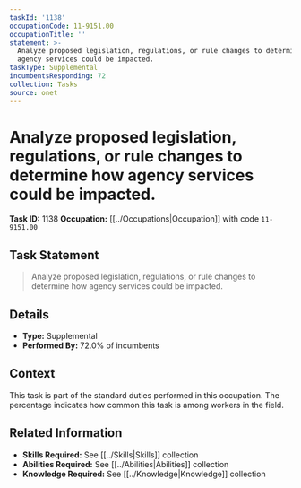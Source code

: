 ```yaml
---
taskId: '1138'
occupationCode: 11-9151.00
occupationTitle: ''
statement: >-
  Analyze proposed legislation, regulations, or rule changes to determine how
  agency services could be impacted.
taskType: Supplemental
incumbentsResponding: 72
collection: Tasks
source: onet
---
```

# Analyze proposed legislation, regulations, or rule changes to determine how agency services could be impacted.

**Task ID:** 1138
**Occupation:** [[../Occupations|Occupation]] with code `11-9151.00`

## Task Statement

> Analyze proposed legislation, regulations, or rule changes to determine how agency services could be impacted.

## Details

- **Type:** Supplemental
- **Performed By:** 72.0% of incumbents

## Context

This task is part of the standard duties performed in this occupation. The percentage indicates how common this task is among workers in the field.

## Related Information

- **Skills Required:** See [[../Skills|Skills]] collection
- **Abilities Required:** See [[../Abilities|Abilities]] collection
- **Knowledge Required:** See [[../Knowledge|Knowledge]] collection
